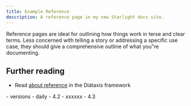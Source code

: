 ```yaml
---
title: Example Reference
description: A reference page in my new Starlight docs site.
---
```


Reference pages are ideal for outlining how things work in terse and clear terms.
Less concerned with telling a story or addressing a specific use case, they should give a comprehensive outline of what you"re documenting.

## Further reading

- Read [about reference](https://diataxis.fr/reference/) in the Diátaxis framework


<FileTree>
- versions
  - daily
    - 4.2
      - xxxxxx
    - 4.3
</FileTree>
